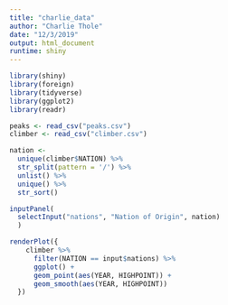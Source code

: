 ```yaml
---
title: "charlie_data"
author: "Charlie Thole"
date: "12/3/2019"
output: html_document
runtime: shiny
---
```


```r
library(shiny)
library(foreign)
library(tidyverse)
library(ggplot2)
library(readr)
```

```r
peaks <- read_csv("peaks.csv")
climber <- read_csv("climber.csv")
```

```r
nation <-
  unique(climber$NATION) %>% 
  str_split(pattern = '/') %>% 
  unlist() %>% 
  unique() %>% 
  str_sort()
```

```r
inputPanel(
  selectInput("nations", "Nation of Origin", nation)
  )

renderPlot({
    climber %>% 
      filter(NATION == input$nations) %>% 
      ggplot() +
      geom_point(aes(YEAR, HIGHPOINT)) +
      geom_smooth(aes(YEAR, HIGHPOINT))
  })
```